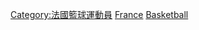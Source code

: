 [[Category:法國籃球運動員|Category:法國籃球運動員]]
[[Category:各國奧運籃球運動員|France]]
[[Category:法国夏季奥运运动员|Basketball]]